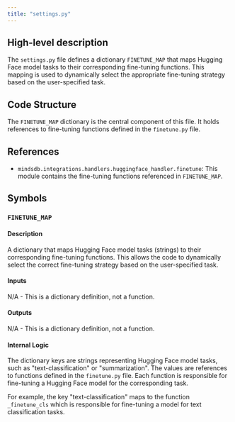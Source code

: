 ```yaml
---
title: "settings.py"
---
```


## High-level description
The `settings.py` file defines a dictionary `FINETUNE_MAP` that maps Hugging Face model tasks to their corresponding fine-tuning functions. This mapping is used to dynamically select the appropriate fine-tuning strategy based on the user-specified task.

## Code Structure
The `FINETUNE_MAP` dictionary is the central component of this file. It holds references to fine-tuning functions defined in the `finetune.py` file.

## References
- `mindsdb.integrations.handlers.huggingface_handler.finetune`: This module contains the fine-tuning functions referenced in `FINETUNE_MAP`.

## Symbols
### `FINETUNE_MAP`
#### Description
A dictionary that maps Hugging Face model tasks (strings) to their corresponding fine-tuning functions. This allows the code to dynamically select the correct fine-tuning strategy based on the user-specified task.

#### Inputs
N/A - This is a dictionary definition, not a function.

#### Outputs
N/A - This is a dictionary definition, not a function.

#### Internal Logic
The dictionary keys are strings representing Hugging Face model tasks, such as "text-classification" or "summarization". The values are references to functions defined in the `finetune.py` file. Each function is responsible for fine-tuning a Hugging Face model for the corresponding task.

For example, the key "text-classification" maps to the function `_finetune_cls` which is responsible for fine-tuning a model for text classification tasks.
